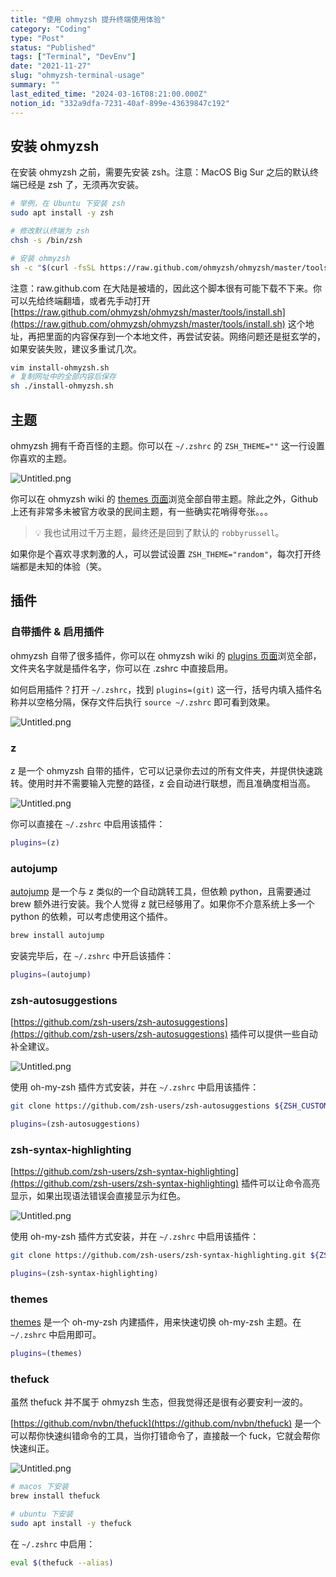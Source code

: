 ```yaml
---
title: "使用 ohmyzsh 提升终端使用体验"
category: "Coding"
type: "Post"
status: "Published"
tags: ["Terminal", "DevEnv"]
date: "2021-11-27"
slug: "ohmyzsh-terminal-usage"
summary: ""
last_edited_time: "2024-03-16T08:21:00.000Z"
notion_id: "332a9dfa-7231-40af-899e-43639847c192"
---
```



## 安装 ohmyzsh


在安装 ohmyzsh 之前，需要先安装 zsh。注意：MacOS Big Sur 之后的默认终端已经是 zsh 了，无须再次安装。


```bash
# 举例，在 Ubuntu 下安装 zsh
sudo apt install -y zsh

# 修改默认终端为 zsh
chsh -s /bin/zsh

# 安装 ohmyzsh
sh -c "$(curl -fsSL https://raw.github.com/ohmyzsh/ohmyzsh/master/tools/install.sh)"
```


注意：raw.github.com 在大陆是被墙的，因此这个脚本很有可能下载不下来。你可以先给终端翻墙，或者先手动打开 [https://raw.github.com/ohmyzsh/ohmyzsh/master/tools/install.sh](https://raw.github.com/ohmyzsh/ohmyzsh/master/tools/install.sh) 这个地址，再把里面的内容保存到一个本地文件，再尝试安装。网络问题还是挺玄学的，如果安装失败，建议多重试几次。


```bash
vim install-ohmyzsh.sh
# 复制网址中的全部内容后保存
sh ./install-ohmyzsh.sh
```


## 主题


ohmyzsh 拥有千奇百怪的主题。你可以在 `~/.zshrc` 的 `ZSH_THEME=""` 这一行设置你喜欢的主题。


![Untitled.png](https://prod-files-secure.s3.us-west-2.amazonaws.com/e753f4ed-a9d5-4b94-80b5-b5d3a8dd4851/eb9817a2-86cf-4367-9b4c-f971a900079d/Untitled.png?X-Amz-Algorithm=AWS4-HMAC-SHA256&X-Amz-Content-Sha256=UNSIGNED-PAYLOAD&X-Amz-Credential=ASIAZI2LB466Y6EG3BXX%2F20250806%2Fus-west-2%2Fs3%2Faws4_request&X-Amz-Date=20250806T025107Z&X-Amz-Expires=3600&X-Amz-Security-Token=IQoJb3JpZ2luX2VjEDMaCXVzLXdlc3QtMiJHMEUCIQChMhp4yiWX7wiKcpD1pR8XlRgrwPJQDCVvdLXUNHb50AIgM%2FMeWG7d09rhN1UMssiCv3nbFy%2BJvQmIt1kUcdk304kq%2FwMIaxAAGgw2Mzc0MjMxODM4MDUiDLb4HHLzKmQaBs27QSrcA%2FapeNRdIUYmsEx1jtntH%2FqWjXVYaOBmU9AJEFAJlauehf5lHZbaQ4dsKgmfPdJtYWp9WJ9AE%2FbPUYRAEte73c6WebeQkUA%2B8d8Hev36icMET2mPtOIMf0pc443rSOT76em29iqVB%2BlZ3QXksLKRwiTCGI%2BfaIuC8qN6CBfmGNn4dPO%2FMlfh%2Ff2OL1yz4T8%2FuA17uR07BzlBdxKc1rwTpQx5lGCD%2BcaSh5SOAxtudpi%2BsuHkVfbUaHFmjym6M4%2B7VIwwVjYZtzOjTPtMjm7%2BGdAW8%2BxeFwj5W%2BvTw37nx7tBv8ZTTT99Mx363dOtzFjqLmX3tLLmfSK0GoTNfe6E%2BjcSeodMrwdVLFdKdgLT38a1Tp4ZjabwbXVO5AaV4pqxtuj7SwEPMfCJuvsv8w5ohZ8INLeu6Dkkh1Ua2IYoJMT%2BdaMn88VVuMUpk0qEvbFMt%2BUQPiGVuFVw3YhqG%2BjsOsyAJolWaksNLVbX8ymWYhDVi59PMAo5Eci2fWQAIAiA1zFLHydLIk3mWLlDwV%2B2dYAdaMwEelc511bIR3swGmjcG%2FXHHQAFMbRv%2Bqbs0GdGeQnDNh%2BelNFdVoBt4%2BUA2PfNtwENClGaJ4FCshkqZkHZ6BppPYMZncyPLb%2B5MPH5ysQGOqUBo%2BMT29KfIaiITXTSAXqHjjHwD0sVq9V%2BuIXC%2BaOXwT2OF4ezcVXqTYW4sQNJqrX54fEB%2BWOINmnXeQ8GYOs%2Fx2TG6q3abB1QPr%2F5cnHnNQe3cLv5uaPu2q3vocuP78dDredsMXNeG0YTg%2FtMZaPKvw%2Fi1G5x%2BIqx7l4XfNxKy1eEELUoFHPPygf8Jj9nSxkTO6xSZeh6J3XGBIhXBRBfrU5DW5zC&X-Amz-Signature=2ef571376d93172dca85c32609e4d4a0857f022d4a03beb3344d75c5756bc1db&X-Amz-SignedHeaders=host&x-amz-checksum-mode=ENABLED&x-id=GetObject)


你可以在  ohmyzsh wiki 的 [themes 页面](https://github.com/ohmyzsh/ohmyzsh/wiki/Themes)浏览全部自带主题。除此之外，Github 上还有非常多未被官方收录的民间主题，有一些确实花哨得夸张。。。


> 💡 我也试用过千万主题，最终还是回到了默认的 `robbyrussell`。


如果你是个喜欢寻求刺激的人，可以尝试设置 `ZSH_THEME="random"`，每次打开终端都是未知的体验（笑。 


## 插件


### 自带插件 & 启用插件


ohmyzsh 自带了很多插件，你可以在 ohmyzsh wiki 的 [plugins 页面](https://github.com/ohmyzsh/ohmyzsh/wiki/Plugins)浏览全部，文件夹名字就是插件名字，你可以在 .zshrc 中直接启用。


如何启用插件？打开 `~/.zshrc`，找到 `plugins=(git)` 这一行，括号内填入插件名称并以空格分隔，保存文件后执行 `source ~/.zshrc` 即可看到效果。


![Untitled.png](https://prod-files-secure.s3.us-west-2.amazonaws.com/e753f4ed-a9d5-4b94-80b5-b5d3a8dd4851/59993236-d241-48db-82c3-fa24432850aa/Untitled.png?X-Amz-Algorithm=AWS4-HMAC-SHA256&X-Amz-Content-Sha256=UNSIGNED-PAYLOAD&X-Amz-Credential=ASIAZI2LB466Y6EG3BXX%2F20250806%2Fus-west-2%2Fs3%2Faws4_request&X-Amz-Date=20250806T025107Z&X-Amz-Expires=3600&X-Amz-Security-Token=IQoJb3JpZ2luX2VjEDMaCXVzLXdlc3QtMiJHMEUCIQChMhp4yiWX7wiKcpD1pR8XlRgrwPJQDCVvdLXUNHb50AIgM%2FMeWG7d09rhN1UMssiCv3nbFy%2BJvQmIt1kUcdk304kq%2FwMIaxAAGgw2Mzc0MjMxODM4MDUiDLb4HHLzKmQaBs27QSrcA%2FapeNRdIUYmsEx1jtntH%2FqWjXVYaOBmU9AJEFAJlauehf5lHZbaQ4dsKgmfPdJtYWp9WJ9AE%2FbPUYRAEte73c6WebeQkUA%2B8d8Hev36icMET2mPtOIMf0pc443rSOT76em29iqVB%2BlZ3QXksLKRwiTCGI%2BfaIuC8qN6CBfmGNn4dPO%2FMlfh%2Ff2OL1yz4T8%2FuA17uR07BzlBdxKc1rwTpQx5lGCD%2BcaSh5SOAxtudpi%2BsuHkVfbUaHFmjym6M4%2B7VIwwVjYZtzOjTPtMjm7%2BGdAW8%2BxeFwj5W%2BvTw37nx7tBv8ZTTT99Mx363dOtzFjqLmX3tLLmfSK0GoTNfe6E%2BjcSeodMrwdVLFdKdgLT38a1Tp4ZjabwbXVO5AaV4pqxtuj7SwEPMfCJuvsv8w5ohZ8INLeu6Dkkh1Ua2IYoJMT%2BdaMn88VVuMUpk0qEvbFMt%2BUQPiGVuFVw3YhqG%2BjsOsyAJolWaksNLVbX8ymWYhDVi59PMAo5Eci2fWQAIAiA1zFLHydLIk3mWLlDwV%2B2dYAdaMwEelc511bIR3swGmjcG%2FXHHQAFMbRv%2Bqbs0GdGeQnDNh%2BelNFdVoBt4%2BUA2PfNtwENClGaJ4FCshkqZkHZ6BppPYMZncyPLb%2B5MPH5ysQGOqUBo%2BMT29KfIaiITXTSAXqHjjHwD0sVq9V%2BuIXC%2BaOXwT2OF4ezcVXqTYW4sQNJqrX54fEB%2BWOINmnXeQ8GYOs%2Fx2TG6q3abB1QPr%2F5cnHnNQe3cLv5uaPu2q3vocuP78dDredsMXNeG0YTg%2FtMZaPKvw%2Fi1G5x%2BIqx7l4XfNxKy1eEELUoFHPPygf8Jj9nSxkTO6xSZeh6J3XGBIhXBRBfrU5DW5zC&X-Amz-Signature=d4c79fe8605a531beda53d79060583c42e8ffa885c6956d342bbccc036e7fb23&X-Amz-SignedHeaders=host&x-amz-checksum-mode=ENABLED&x-id=GetObject)


### z


z 是一个 ohmyzsh 自带的插件，它可以记录你去过的所有文件夹，并提供快速跳转。使用时并不需要输入完整的路径，z 会自动进行联想，而且准确度相当高。


![Untitled.png](https://prod-files-secure.s3.us-west-2.amazonaws.com/e753f4ed-a9d5-4b94-80b5-b5d3a8dd4851/2a601347-3be6-4a97-9738-a005af40faab/Untitled.png?X-Amz-Algorithm=AWS4-HMAC-SHA256&X-Amz-Content-Sha256=UNSIGNED-PAYLOAD&X-Amz-Credential=ASIAZI2LB466Y6EG3BXX%2F20250806%2Fus-west-2%2Fs3%2Faws4_request&X-Amz-Date=20250806T025107Z&X-Amz-Expires=3600&X-Amz-Security-Token=IQoJb3JpZ2luX2VjEDMaCXVzLXdlc3QtMiJHMEUCIQChMhp4yiWX7wiKcpD1pR8XlRgrwPJQDCVvdLXUNHb50AIgM%2FMeWG7d09rhN1UMssiCv3nbFy%2BJvQmIt1kUcdk304kq%2FwMIaxAAGgw2Mzc0MjMxODM4MDUiDLb4HHLzKmQaBs27QSrcA%2FapeNRdIUYmsEx1jtntH%2FqWjXVYaOBmU9AJEFAJlauehf5lHZbaQ4dsKgmfPdJtYWp9WJ9AE%2FbPUYRAEte73c6WebeQkUA%2B8d8Hev36icMET2mPtOIMf0pc443rSOT76em29iqVB%2BlZ3QXksLKRwiTCGI%2BfaIuC8qN6CBfmGNn4dPO%2FMlfh%2Ff2OL1yz4T8%2FuA17uR07BzlBdxKc1rwTpQx5lGCD%2BcaSh5SOAxtudpi%2BsuHkVfbUaHFmjym6M4%2B7VIwwVjYZtzOjTPtMjm7%2BGdAW8%2BxeFwj5W%2BvTw37nx7tBv8ZTTT99Mx363dOtzFjqLmX3tLLmfSK0GoTNfe6E%2BjcSeodMrwdVLFdKdgLT38a1Tp4ZjabwbXVO5AaV4pqxtuj7SwEPMfCJuvsv8w5ohZ8INLeu6Dkkh1Ua2IYoJMT%2BdaMn88VVuMUpk0qEvbFMt%2BUQPiGVuFVw3YhqG%2BjsOsyAJolWaksNLVbX8ymWYhDVi59PMAo5Eci2fWQAIAiA1zFLHydLIk3mWLlDwV%2B2dYAdaMwEelc511bIR3swGmjcG%2FXHHQAFMbRv%2Bqbs0GdGeQnDNh%2BelNFdVoBt4%2BUA2PfNtwENClGaJ4FCshkqZkHZ6BppPYMZncyPLb%2B5MPH5ysQGOqUBo%2BMT29KfIaiITXTSAXqHjjHwD0sVq9V%2BuIXC%2BaOXwT2OF4ezcVXqTYW4sQNJqrX54fEB%2BWOINmnXeQ8GYOs%2Fx2TG6q3abB1QPr%2F5cnHnNQe3cLv5uaPu2q3vocuP78dDredsMXNeG0YTg%2FtMZaPKvw%2Fi1G5x%2BIqx7l4XfNxKy1eEELUoFHPPygf8Jj9nSxkTO6xSZeh6J3XGBIhXBRBfrU5DW5zC&X-Amz-Signature=bb9e8bab75c014be40c2116782aeba2526c83c084d070c26ae3f1976ff20409d&X-Amz-SignedHeaders=host&x-amz-checksum-mode=ENABLED&x-id=GetObject)


你可以直接在 `~/.zshrc` 中启用该插件：


```bash
plugins=(z)
```


### autojump


[autojump](https://github.com/wting/autojump) 是一个与 z 类似的一个自动跳转工具，但依赖 python，且需要通过 brew 额外进行安装。我个人觉得 z 就已经够用了。如果你不介意系统上多一个 python 的依赖，可以考虑使用这个插件。


```bash
brew install autojump
```


安装完毕后，在 `~/.zshrc` 中开启该插件：


```bash
plugins=(autojump)
```


### zsh-autosuggestions


[https://github.com/zsh-users/zsh-autosuggestions](https://github.com/zsh-users/zsh-autosuggestions) 插件可以提供一些自动补全建议。


![Untitled.png](https://prod-files-secure.s3.us-west-2.amazonaws.com/e753f4ed-a9d5-4b94-80b5-b5d3a8dd4851/e8c08493-cc95-48e6-8571-0810dd04cd3c/Untitled.png?X-Amz-Algorithm=AWS4-HMAC-SHA256&X-Amz-Content-Sha256=UNSIGNED-PAYLOAD&X-Amz-Credential=ASIAZI2LB466Y6EG3BXX%2F20250806%2Fus-west-2%2Fs3%2Faws4_request&X-Amz-Date=20250806T025107Z&X-Amz-Expires=3600&X-Amz-Security-Token=IQoJb3JpZ2luX2VjEDMaCXVzLXdlc3QtMiJHMEUCIQChMhp4yiWX7wiKcpD1pR8XlRgrwPJQDCVvdLXUNHb50AIgM%2FMeWG7d09rhN1UMssiCv3nbFy%2BJvQmIt1kUcdk304kq%2FwMIaxAAGgw2Mzc0MjMxODM4MDUiDLb4HHLzKmQaBs27QSrcA%2FapeNRdIUYmsEx1jtntH%2FqWjXVYaOBmU9AJEFAJlauehf5lHZbaQ4dsKgmfPdJtYWp9WJ9AE%2FbPUYRAEte73c6WebeQkUA%2B8d8Hev36icMET2mPtOIMf0pc443rSOT76em29iqVB%2BlZ3QXksLKRwiTCGI%2BfaIuC8qN6CBfmGNn4dPO%2FMlfh%2Ff2OL1yz4T8%2FuA17uR07BzlBdxKc1rwTpQx5lGCD%2BcaSh5SOAxtudpi%2BsuHkVfbUaHFmjym6M4%2B7VIwwVjYZtzOjTPtMjm7%2BGdAW8%2BxeFwj5W%2BvTw37nx7tBv8ZTTT99Mx363dOtzFjqLmX3tLLmfSK0GoTNfe6E%2BjcSeodMrwdVLFdKdgLT38a1Tp4ZjabwbXVO5AaV4pqxtuj7SwEPMfCJuvsv8w5ohZ8INLeu6Dkkh1Ua2IYoJMT%2BdaMn88VVuMUpk0qEvbFMt%2BUQPiGVuFVw3YhqG%2BjsOsyAJolWaksNLVbX8ymWYhDVi59PMAo5Eci2fWQAIAiA1zFLHydLIk3mWLlDwV%2B2dYAdaMwEelc511bIR3swGmjcG%2FXHHQAFMbRv%2Bqbs0GdGeQnDNh%2BelNFdVoBt4%2BUA2PfNtwENClGaJ4FCshkqZkHZ6BppPYMZncyPLb%2B5MPH5ysQGOqUBo%2BMT29KfIaiITXTSAXqHjjHwD0sVq9V%2BuIXC%2BaOXwT2OF4ezcVXqTYW4sQNJqrX54fEB%2BWOINmnXeQ8GYOs%2Fx2TG6q3abB1QPr%2F5cnHnNQe3cLv5uaPu2q3vocuP78dDredsMXNeG0YTg%2FtMZaPKvw%2Fi1G5x%2BIqx7l4XfNxKy1eEELUoFHPPygf8Jj9nSxkTO6xSZeh6J3XGBIhXBRBfrU5DW5zC&X-Amz-Signature=fea2dfb02757a949593d227c88db7f830313d9899c100763691bc7aead41fbd0&X-Amz-SignedHeaders=host&x-amz-checksum-mode=ENABLED&x-id=GetObject)


使用 oh-my-zsh 插件方式安装，并在 `~/.zshrc` 中启用该插件：


```bash
git clone https://github.com/zsh-users/zsh-autosuggestions ${ZSH_CUSTOM:-~/.oh-my-zsh/custom}/plugins/zsh-autosuggestions
```


```bash
plugins=(zsh-autosuggestions)
```


### zsh-syntax-highlighting


[https://github.com/zsh-users/zsh-syntax-highlighting](https://github.com/zsh-users/zsh-syntax-highlighting) 插件可以让命令高亮显示，如果出现语法错误会直接显示为红色。


![Untitled.png](https://prod-files-secure.s3.us-west-2.amazonaws.com/e753f4ed-a9d5-4b94-80b5-b5d3a8dd4851/b27e3ec9-ef10-473d-93c4-5c2e455998fb/Untitled.png?X-Amz-Algorithm=AWS4-HMAC-SHA256&X-Amz-Content-Sha256=UNSIGNED-PAYLOAD&X-Amz-Credential=ASIAZI2LB466Y6EG3BXX%2F20250806%2Fus-west-2%2Fs3%2Faws4_request&X-Amz-Date=20250806T025107Z&X-Amz-Expires=3600&X-Amz-Security-Token=IQoJb3JpZ2luX2VjEDMaCXVzLXdlc3QtMiJHMEUCIQChMhp4yiWX7wiKcpD1pR8XlRgrwPJQDCVvdLXUNHb50AIgM%2FMeWG7d09rhN1UMssiCv3nbFy%2BJvQmIt1kUcdk304kq%2FwMIaxAAGgw2Mzc0MjMxODM4MDUiDLb4HHLzKmQaBs27QSrcA%2FapeNRdIUYmsEx1jtntH%2FqWjXVYaOBmU9AJEFAJlauehf5lHZbaQ4dsKgmfPdJtYWp9WJ9AE%2FbPUYRAEte73c6WebeQkUA%2B8d8Hev36icMET2mPtOIMf0pc443rSOT76em29iqVB%2BlZ3QXksLKRwiTCGI%2BfaIuC8qN6CBfmGNn4dPO%2FMlfh%2Ff2OL1yz4T8%2FuA17uR07BzlBdxKc1rwTpQx5lGCD%2BcaSh5SOAxtudpi%2BsuHkVfbUaHFmjym6M4%2B7VIwwVjYZtzOjTPtMjm7%2BGdAW8%2BxeFwj5W%2BvTw37nx7tBv8ZTTT99Mx363dOtzFjqLmX3tLLmfSK0GoTNfe6E%2BjcSeodMrwdVLFdKdgLT38a1Tp4ZjabwbXVO5AaV4pqxtuj7SwEPMfCJuvsv8w5ohZ8INLeu6Dkkh1Ua2IYoJMT%2BdaMn88VVuMUpk0qEvbFMt%2BUQPiGVuFVw3YhqG%2BjsOsyAJolWaksNLVbX8ymWYhDVi59PMAo5Eci2fWQAIAiA1zFLHydLIk3mWLlDwV%2B2dYAdaMwEelc511bIR3swGmjcG%2FXHHQAFMbRv%2Bqbs0GdGeQnDNh%2BelNFdVoBt4%2BUA2PfNtwENClGaJ4FCshkqZkHZ6BppPYMZncyPLb%2B5MPH5ysQGOqUBo%2BMT29KfIaiITXTSAXqHjjHwD0sVq9V%2BuIXC%2BaOXwT2OF4ezcVXqTYW4sQNJqrX54fEB%2BWOINmnXeQ8GYOs%2Fx2TG6q3abB1QPr%2F5cnHnNQe3cLv5uaPu2q3vocuP78dDredsMXNeG0YTg%2FtMZaPKvw%2Fi1G5x%2BIqx7l4XfNxKy1eEELUoFHPPygf8Jj9nSxkTO6xSZeh6J3XGBIhXBRBfrU5DW5zC&X-Amz-Signature=f2fd0bef715e0aec7fe4f96b5cc6de78121fb16c057b923f5a669002bc4e653a&X-Amz-SignedHeaders=host&x-amz-checksum-mode=ENABLED&x-id=GetObject)


使用 oh-my-zsh 插件方式安装，并在 `~/.zshrc` 中启用该插件：


```bash
git clone https://github.com/zsh-users/zsh-syntax-highlighting.git ${ZSH_CUSTOM:-~/.oh-my-zsh/custom}/plugins/zsh-syntax-highlighting
```


```bash
plugins=(zsh-syntax-highlighting)
```


### themes


[themes](https://github.com/ohmyzsh/ohmyzsh/blob/master/plugins/themes/README.md) 是一个 oh-my-zsh 内建插件，用来快速切换 oh-my-zsh 主题。在 `~/.zshrc` 中启用即可。


```bash
plugins=(themes)
```


### thefuck


虽然 thefuck 并不属于 ohmyzsh 生态，但我觉得还是很有必要安利一波的。 


[https://github.com/nvbn/thefuck](https://github.com/nvbn/thefuck) 是一个可以帮你快速纠错命令的工具，当你打错命令了，直接敲一个 fuck，它就会帮你快速纠正。


![Untitled.png](https://prod-files-secure.s3.us-west-2.amazonaws.com/e753f4ed-a9d5-4b94-80b5-b5d3a8dd4851/699e562e-73e1-4d3b-90f8-7b1df33dd1bf/Untitled.png?X-Amz-Algorithm=AWS4-HMAC-SHA256&X-Amz-Content-Sha256=UNSIGNED-PAYLOAD&X-Amz-Credential=ASIAZI2LB466Y6EG3BXX%2F20250806%2Fus-west-2%2Fs3%2Faws4_request&X-Amz-Date=20250806T025107Z&X-Amz-Expires=3600&X-Amz-Security-Token=IQoJb3JpZ2luX2VjEDMaCXVzLXdlc3QtMiJHMEUCIQChMhp4yiWX7wiKcpD1pR8XlRgrwPJQDCVvdLXUNHb50AIgM%2FMeWG7d09rhN1UMssiCv3nbFy%2BJvQmIt1kUcdk304kq%2FwMIaxAAGgw2Mzc0MjMxODM4MDUiDLb4HHLzKmQaBs27QSrcA%2FapeNRdIUYmsEx1jtntH%2FqWjXVYaOBmU9AJEFAJlauehf5lHZbaQ4dsKgmfPdJtYWp9WJ9AE%2FbPUYRAEte73c6WebeQkUA%2B8d8Hev36icMET2mPtOIMf0pc443rSOT76em29iqVB%2BlZ3QXksLKRwiTCGI%2BfaIuC8qN6CBfmGNn4dPO%2FMlfh%2Ff2OL1yz4T8%2FuA17uR07BzlBdxKc1rwTpQx5lGCD%2BcaSh5SOAxtudpi%2BsuHkVfbUaHFmjym6M4%2B7VIwwVjYZtzOjTPtMjm7%2BGdAW8%2BxeFwj5W%2BvTw37nx7tBv8ZTTT99Mx363dOtzFjqLmX3tLLmfSK0GoTNfe6E%2BjcSeodMrwdVLFdKdgLT38a1Tp4ZjabwbXVO5AaV4pqxtuj7SwEPMfCJuvsv8w5ohZ8INLeu6Dkkh1Ua2IYoJMT%2BdaMn88VVuMUpk0qEvbFMt%2BUQPiGVuFVw3YhqG%2BjsOsyAJolWaksNLVbX8ymWYhDVi59PMAo5Eci2fWQAIAiA1zFLHydLIk3mWLlDwV%2B2dYAdaMwEelc511bIR3swGmjcG%2FXHHQAFMbRv%2Bqbs0GdGeQnDNh%2BelNFdVoBt4%2BUA2PfNtwENClGaJ4FCshkqZkHZ6BppPYMZncyPLb%2B5MPH5ysQGOqUBo%2BMT29KfIaiITXTSAXqHjjHwD0sVq9V%2BuIXC%2BaOXwT2OF4ezcVXqTYW4sQNJqrX54fEB%2BWOINmnXeQ8GYOs%2Fx2TG6q3abB1QPr%2F5cnHnNQe3cLv5uaPu2q3vocuP78dDredsMXNeG0YTg%2FtMZaPKvw%2Fi1G5x%2BIqx7l4XfNxKy1eEELUoFHPPygf8Jj9nSxkTO6xSZeh6J3XGBIhXBRBfrU5DW5zC&X-Amz-Signature=39296fe1cc5b7c8d269dc2b1a96a8f330558fde23d321c2715a4ad25e5b5701c&X-Amz-SignedHeaders=host&x-amz-checksum-mode=ENABLED&x-id=GetObject)


```bash
# macos 下安装
brew install thefuck

# ubuntu 下安装
sudo apt install -y thefuck
```


在 `~/.zshrc` 中启用：


```bash
eval $(thefuck --alias)
```

